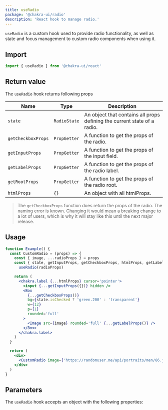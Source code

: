 ```yaml
---
title: useRadio
package: '@chakra-ui/radio'
description: 'React hook to manage radio.'
---
```


`useRadio` is a custom hook used to provide radio functionality, as well as
state and focus management to custom radio components when using it.

## Import

```js
import { useRadio } from '@chakra-ui/react'
```

## Return value

The `useRadio` hook returns following props

| Name               | Type         | Description                                                              |
| ------------------ | ------------ | ------------------------------------------------------------------------ |
| `state`            | `RadioState` | An object that contains all props defining the current state of a radio. |
| `getCheckboxProps` | `PropGetter` | A function to get the props of the radio.                                |
| `getInputProps`    | `PropGetter` | A function to get the props of the input field.                          |
| `getLabelProps`    | `PropGetter` | A function to get the props of the radio label.                          |
| `getRootProps`     | `PropGetter` | A function to get the props of the radio root.                           |
| `htmlProps`        | `{}`         | An object with all htmlProps.                                            |

> The `getCheckboxProps` function does return the props of the radio. The naming
> error is known. Changing it would mean a breaking change to a lot of users,
> which is why it will stay like this until the next major release.

## Usage

```jsx
function Example() {
  const CustomRadio = (props) => {
    const { image, ...radioProps } = props
    const { state, getInputProps, getCheckboxProps, htmlProps, getLabelProps } =
      useRadio(radioProps)

    return (
      <chakra.label {...htmlProps} cursor='pointer'>
        <input {...getInputProps({})} hidden />
        <Box
          {...getCheckboxProps()}
          bg={state.isChecked ? 'green.200' : 'transparent'}
          w={12}
          p={1}
          rounded='full'
        >
          <Image src={image} rounded='full' {...getLabelProps()} />
        </Box>
      </chakra.label>
    )
  }

  return (
    <div>
      <CustomRadio image={'https://randomuser.me/api/portraits/men/86.jpg'} />
    </div>
  )
}
```

## Parameters

The `useRadio` hook accepts an object with the following properties:

<PropsTable of='useRadio' />
